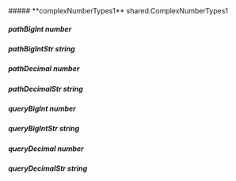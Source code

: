 
<Collapsible>
    ##### **complexNumberTypes1** shared.ComplexNumberTypes1
    <Collapsible.Break/>
    <ComplexNumberTypes1/>
</Collapsible>

##### **pathBigInt** number

##### **pathBigIntStr** string

##### **pathDecimal** number

##### **pathDecimalStr** string

##### **queryBigInt** number

##### **queryBigIntStr** string

##### **queryDecimal** number

##### **queryDecimalStr** string

